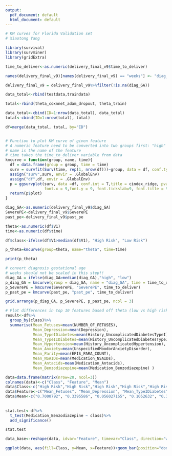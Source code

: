 ```yaml
---
output:
  pdf_document: default
  html_document: default
---
```

```r
# KM curves for Florida Validation set
# Xiaotong Yang

library(survival)
library(survminer)
library(gridExtra)

time_to_deliver<-as.numeric(delivery_final_v9$time_to_deliver)

names(delivery_final_v9)[names(delivery_final_v9) == "weeks"] <- "diag_GA"

delivery_final_v9 = delivery_final_v9%>%filter(!is.na(diag_GA))

data_total<-rbind(testdata,traindata)

total<-rbind(theta_coxnnet_adam_dropout, theta_train)

data_total<-cbind(ID=1:nrow(data_total), data_total)
total<-cbind(ID=1:nrow(total), total)

df=merge(data_total, total, by="ID")


# Function to plot KM curve of given feature 
# A numeric feature need to be converted into two groups first: "high" above median or "low" below median. 
# name is the name of the feature 
# time takes the time_to_deliver variable from data
kmcurve = function(group, name, time){
  df = data.frame(group = group, time = time)
  surv = survfit(Surv(time, rep(1, nrow(df)))~group, data = df, conf.type = "log-log")
  assign("surv",surv, envir = .GlobalEnv)
  assign("df",df, envir = .GlobalEnv)
  p = ggsurvplot(surv, data =df, conf.int = T,title = cindex_ridge, pval = T, pval.method = T, pval.size = 3, pval.coord = c(100, 0.7), pval.method.coord = c(100, 0.9), xscale=7, axes.offset=FALSE,
                 font.x = 9,font.y = 9, font.tickslab=9, font.title = 9, font.legend = 8,xlab = "Weeks")
  return(p$plot)
}

diag_GA<-as.numeric(delivery_final_v9$diag_GA)
SeverePE<-delivery_final_v9$SeverePE
past_pe<-delivery_final_v9$past_pe

theta<-as.numeric(df$V1)
time<-as.numeric(df$time)

df$class<-ifelse(df$V1>median(df$V1), "High Risk", "Low Risk")

p_theta=kmcurve(group=theta, name="theta", time=time)

print(p_theta)

# convert diagnosis gestational age
# weeks should not be scaled in this step!!
diag_GA = ifelse(diag_GA>median(diag_GA),"high", "low")
p_diag_GA = kmcurve(group = diag_GA, name = "diag_GA", time = time_to_deliver)
p_SeverePE = kmcurve(SeverePE, "SeverePE", time_to_deliver)
p_past_pe = kmcurve(past_pe, "past_pe", time_to_deliver)

grid.arrange(p_diag_GA, p_SeverePE, p_past_pe, ncol = 3)


```

```r
# Plot differences in top 10 features based off theta (low vs high risk)
result<-df%>%
  group_by(class)%>%
  summarise(Mean_Fetuses=mean(NUMBER_OF_FETUSES),
            Mean_Depression=mean(Depression),
            Mean_TypeIDiabetes=mean(History_UncomplicatedDiabetesTypeI),
            Mean_TypeIIDiabetes=mean(History_UncomplicatedDiabetesTypeII),
            Mean_Hypertension=mean(History_UncomplicatedHypertension),
            Mean_Anxiety=mean(UnspecifiedMoodorAnxietyDisorder),
            Mean_Parity=mean(EPIS_PARA_COUNT),
            Mean_NSAIDs=mean(Medication_NSAIDs),
            Mean_Antacids=mean(Medication_Antacids),
            Mean_Benzodiazepine=mean(Medication_Benzodiazepine) )

data=data.frame(matrix(nrow=20, ncol=3))
colnames(data)<-c("Class", "Feature", "Mean")
data$Class<-c("High Risk","High Risk","High Risk","High Risk","High Risk","High Risk","High Risk","High Risk","High Risk","High Risk","Low Risk","Low Risk","Low Risk","Low Risk","Low Risk","Low Risk","Low Risk","Low Risk","Low Risk","Low Risk" )
data$Feature<-c("Mean_Fetuses", "Mean_Depression", "Mean_TypeIDiabetes", "Mean_TypeIIDiabetes", "Mean_Hypertension", "Mean_Anxiety", "Mean_Parity", "Mean_NSAIDs", "Mean_Antacids", "Mean_Benzodiazepine", "Mean_Fetuses", "Mean_Depression", "Mean_TypeIDiabetes", "Mean_TypeIIDiabetes", "Mean_Hypertension", "Mean_Anxiety", "Mean_Parity", "Mean_NSAIDs", "Mean_Antacids", "Mean_Benzodiazepine")
data$Mean<-c("0.7000792", "0.3395586", "0.056027165", "0.1052632", "0.3412564", "0.3412564", "0.3870968", "0.4999689", "0.383701188", "0.14261460", "0.098471986", "0.6449909", "0.1103565", "0.001697793", "0", "0.1528014", "0.1199700", "0.008488964", "0.04414261", "0.003395586")
  
  
stat.test<-df%>%
  t_test(Medication_Benzodiazepine ~ class)%>%
  add_significance()

stat.test

data_base<-reshape(data, idvar="Feature", timevar="Class", direction="wide" )

ggplot(data, aes(fill=Class, y=Mean, x=Feature))+geom_bar(position="dodge", stat="identity")



```
